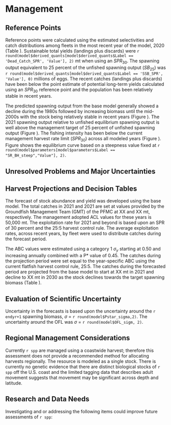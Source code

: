 # Management 

## Reference Points

Reference points were calculated using the estimated selectivities and catch distributions among fleets in the most recent year of the model, 2020 (Table \ref{tab:referenceES}). Sustainable total yields (landings plus discards) were `r round(model$derived_quants[model$derived_quants$Label == 'Dead_Catch_SPR', 'Value'], 2)` mt when using an $SPR_{30}$. The spawning output equivalent to 25 percent of the unfished spawning output ($SB_{25}$) was `r round(model$derived_quants[model$derived_quants$Label == 'SSB_SPR', 'Value'], 0)` millions of eggs. The recent catches (landings plus discards) have been below the point estimate of potential long-term yields calculated using an $SPR_{30}$ reference point and the population has been relatively stable in recent years.

The predicted spawning output from the base model generally showed a decline during the 1980s followed by increasing biomass until the mid-2000s with the stock being relatively stable in recent years (Figure \ref{fig:ssb}). The 2021 spawning output relative to unfished equilibrium spawning output is well above the management target of 25 percent of unfished spawning output (Figure \ref{fig:depl}). The fishing intensity has been below the current management harvest rate limit ($SPR_{30}$) across all modeled years (Figure \ref{fig:1-spr}).  Figure \ref{fig:yield} shows the equilibrium curve based on a steepness value fixed at `r round(model$parameters[model$parameters$Label == "SR_BH_steep","Value"], 2)`.

## Unresolved Problems and Major Uncertainties


## Harvest Projections and Decision Tables

The forecast of stock abundance and yield was developed using the base model. The total catches in 2021 and 2021 are set at values provided by the Groundfish Management Team (GMT) of the PFMC at XX and XX mt, respectively. The management adopted ACL values for these years is 50,000 mt. The exploitation rate for 2021 and beyond is based upon an SPR of 30 percent and the 25:5 harvest control rule. The average exploitation rates, across recent years, by fleet were used to distribute catches during the forecast period. 

The ABC values were estimated using a category 1 $\sigma_y$ starting at 0.50 and increasing annually combined with a P* value of 0.45. The catches during the projection period were set equal to the year-specific ABC using the current flatfish harvest control rule, 25:5. The catches during the forecasted period are projected from the base model to start at XX mt in 2021 and decline to XX mt in 2030 as the stock declines towards the target spawning biomass (Table \ref{tab:project}). 


## Evaluation of Scientific Uncertainty

Uncertainty in the forecasts is based upon the uncertainty around the `r endyr+1` spawning biomass, $\sigma$ = `r round(model$Pstar_sigma,2)`. The uncertainty around the OFL was $\sigma$ = `r round(model$OFL_sigm, 2)`.

## Regional Management Considerations

Currently `r spp` are managed using a coastwide harvest; therefore this assessment does not provide a recommended method for allocating harvests regionally. The resource is modeled as a single stock. There is currently no genetic evidence that there are distinct biological stocks of `r spp` off the U.S. coast and the limited tagging data that describes adult movement suggests that movement may be significant across depth and latitude.


## Research and Data Needs

Investigating and or addressing the following items could improve future assessments of `r spp`: 

\begin{itemize}

\item Patterns with depth:  There are patterns of length and sex ratios with depth which may indicate that the stock is more complex than currently modeled.  Further research into the causes of these patterns as well as differences between seasons would help with understanding the stock characteristics such that a more realistic model could be built.  This may also provide further insight into migration and help determine if there are localized populations.

\item Stock boundaries: A common question in stock assessments is whether or not the entire stock is being accounted for. `r spp` live deeper than the range of the fisheries and surveys.  The assessment model attempts to account for out of area biomass through catchability coefficients and selectivity curves, but that portion of the stock is unknown and can only be guessed at.  Research into abundance in deep areas would be useful to verify that the assessment adequately predicts the entire spawning stock of `r spp`.

\item California Sampling for Ages: Since 1990, nearly 60 percent of fish aged have been landed at the Crescent City port with some years all aged fish being landed here. In contrast, the majority of `r spp` are landed at the Eureka port (approximately 67 percent over the last 10 years). Ensuring that sampling is spread across California ports and otoliths selected for ageing are spread across ports proportional to area removals may provide additional insights to area specific population attributes.

\end{itemize}